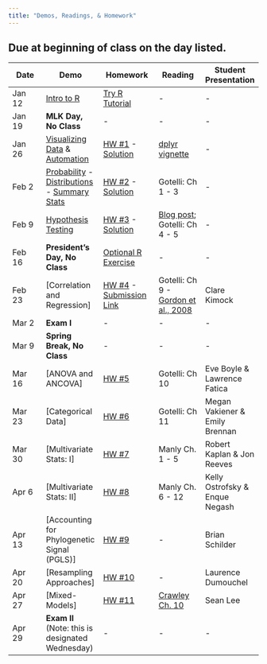 ```yaml
---
title: "Demos, Readings, & Homework"
---
```


## Due at beginning of class on the day listed. 


Date  | Demo | Homework  | Reading | Student Presentation 
------ | ---------  | --------- | -------- | ------- 
Jan 12 | [Intro to R](intro_to_R.html) | [Try R Tutorial](http://tryr.codeschool.com) | - | - 
Jan 19 | **MLK Day, No Class** | - | - | - 
Jan 26 | [Visualizing Data](visualization.html) & [Automation](automation.html) | [HW #1](homework_assignment_1.html) - [Solution](homework_solutions/HW_1_solution.html) | [dplyr vignette](http://cran.rstudio.com/web/packages/dplyr/vignettes/introduction.html) | - 
Feb 2	|  [Probability](probability.html) - [Distributions](distributions.html) - [Summary Stats](summary_stats.html) | [HW #2](homework_assignment_2.html) - [Solution](homework_solutions/HW_2_solution.html) | Gotelli: Ch 1 - 3 | -
Feb 9 | [Hypothesis Testing](hypothesis_testing.html) | [HW #3](homework_assignment_3.html) - [Solution](homework_solutions/HW_3_solution.html)  | [Blog post](https://oikosjournal.wordpress.com/2011/10/11/frequentist-vs-bayesian-statistics-resources-to-help-you-choose/); Gotelli: Ch 4 - 5 | -
Feb 16 | **President's Day, No Class** | [Optional R Exercise](R_Skills_Practice.html)  | - | - 
Feb 23 | [Correlation and Regression] | [HW #4](homework_assignment_4.html) - [Submission Link](https://blackboard.gwu.edu/webapps/assignment/uploadAssignment?content_id=_6463796_1&course_id=_250829_1&assign_group_id=&mode=cpview)  | Gotelli: Ch 9 - [Gordon et al., 2008](readings_pdf/PNAS-2008-Gordon et al.-LB1-Scaling.pdf) | Clare Kimock
Mar 2 | **Exam I** | - | - | - 
Mar 9 | **Spring Break, No Class** | - | - | - 
Mar 16 | [ANOVA and ANCOVA] | [HW #5]()   | Gotelli: Ch 10 | Eve Boyle & Lawrence Fatica 
Mar 23 | [Categorical Data] | [HW #6]()   | Gotelli: Ch 11 | Megan Vakiener & Emily Brennan
Mar 30 | [Multivariate Stats: I] |  [HW #7]() | Manly Ch. 1 - 5 | Robert Kaplan & Jon Reeves
Apr 6	| [Multivariate Stats: II] |   [HW #8]() | Manly Ch. 6 - 12 | Kelly Ostrofsky & Enque Negash
Apr 13 | [Accounting for Phylogenetic Signal (PGLS)] |  [HW #9]() | - | Brian Schilder
Apr 20 | [Resampling Approaches] |  [HW #10]() | - | Laurence Dumouchel
Apr 27 | [Mixed-Models] |  [HW #11]() | [Crawley Ch. 10](readings_pdf/Crawley_Ch10_MixedEffects.pdf) | Sean Lee
Apr 29 |  **Exam II** (Note: this is designated Wednesday) | - | - | - 
